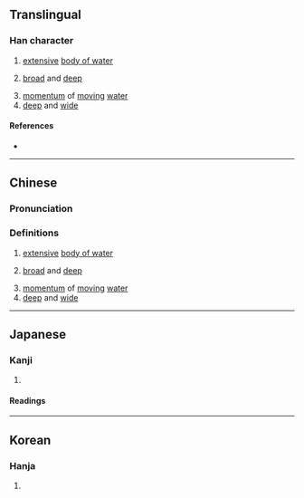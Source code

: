 {{character info/new}}
==Translingual==

===Han character===
{{Han char|rn=85|rad=水|as=15|sn=18|four=30186|canj=EITC|ids=⿰氵廣}}

# [[extensive]] [[body of water]]
# {{lb|zh|of water}} [[broad]] and [[deep]]
# [[momentum]] of [[moving]] [[water]]
# [[deep]] and [[wide]]

====References====
* {{Han ref|kx=0658.370|dkj=18594|dj=1068.310|hdz=31771.100|uh=7007|ud=28679|bh=EFEB|bd=61419}}

----

==Chinese==
{{zh-forms|s=㲿}}

===Pronunciation===
{{zh-pron
|m=wǎng
|c=wong2
|mc=y
|oc=y
|ma=
|cat=n,a
}}

===Definitions===
{{zh-hanzi}}

# [[extensive]] [[body of water]]
# {{lb|zh|of water}} [[broad]] and [[deep]]
# [[momentum]] of [[moving]] [[water]]
# [[deep]] and [[wide]]

----

==Japanese==

===Kanji===
{{ja-kanji|grade=|rs=水15}}

# {{defn|lang=ja|sort=水15}}

====Readings====
{{ja-readings
|goon=おう
|kanon=おう
|kanyoon=こう<くわう
|kun=}}

----

==Korean==

===Hanja===
{{ko-hanja|hangeul=왕|eumhun=|rv=wang|mr=wang|y=wang}}

# {{defn|lang=ko|sort=水15}}